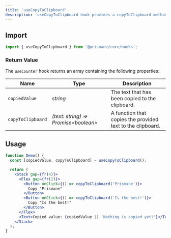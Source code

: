 ---
title: 'useCopyToClipboard'
description: 'useCopyToClipboard hook provides a copyToClipboard method to save a string in the clipboard and the copiedValue value (default: null).'
---

## Import

```js
import { useCopyToClipboard } from '@prismane/core/hooks';
```

### Return Value

The `useCounter` hook returns an array containing the following properties:

| Name              | Type                                  | Description                                                |
| ----------------- | ------------------------------------- | ---------------------------------------------------------- |
| `copiedValue`     | _string_                              | The text that has been copied to the clipboard.            |
| `copyToClipboard` | _(text: string) => Promise\<boolean>_ | A function that copies the provided text to the clipboard. |

## Usage

```jsx preview
function Demo() {
  const [copiedValue, copyToClipboard] = useCopyToClipboard();

  return (
    <Stack gap={fr(4)}>
      <Flex gap={fr(2)}>
        <Button onClick={() => copyToClipboard('Prismane')}>
          Copy "Prismane"
        </Button>
        <Button onClick={() => copyToClipboard('Is the best!')}>
          Copy "Is the best!"
        </Button>
      </Flex>
      <Text>Copied value: {copiedValue || 'Nothing is copied yet!'}</Text>
    </Stack>
  );
}
```
